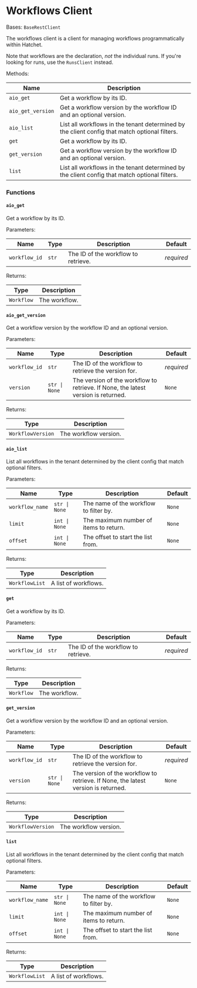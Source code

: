 # Workflows Client

Bases: `BaseRestClient`

The workflows client is a client for managing workflows programmatically within Hatchet.

Note that workflows are the declaration, _not_ the individual runs. If you're looking for runs, use the `RunsClient` instead.

Methods:

| Name              | Description                                                                                   |
| ----------------- | --------------------------------------------------------------------------------------------- |
| `aio_get`         | Get a workflow by its ID.                                                                     |
| `aio_get_version` | Get a workflow version by the workflow ID and an optional version.                            |
| `aio_list`        | List all workflows in the tenant determined by the client config that match optional filters. |
| `get`             | Get a workflow by its ID.                                                                     |
| `get_version`     | Get a workflow version by the workflow ID and an optional version.                            |
| `list`            | List all workflows in the tenant determined by the client config that match optional filters. |

### Functions

#### `aio_get`

Get a workflow by its ID.

Parameters:

| Name          | Type  | Description                         | Default    |
| ------------- | ----- | ----------------------------------- | ---------- |
| `workflow_id` | `str` | The ID of the workflow to retrieve. | _required_ |

Returns:

| Type       | Description   |
| ---------- | ------------- |
| `Workflow` | The workflow. |

#### `aio_get_version`

Get a workflow version by the workflow ID and an optional version.

Parameters:

| Name          | Type          | Description                                                                       | Default    |
| ------------- | ------------- | --------------------------------------------------------------------------------- | ---------- |
| `workflow_id` | `str`         | The ID of the workflow to retrieve the version for.                               | _required_ |
| `version`     | `str \| None` | The version of the workflow to retrieve. If None, the latest version is returned. | `None`     |

Returns:

| Type              | Description           |
| ----------------- | --------------------- |
| `WorkflowVersion` | The workflow version. |

#### `aio_list`

List all workflows in the tenant determined by the client config that match optional filters.

Parameters:

| Name            | Type          | Description                            | Default |
| --------------- | ------------- | -------------------------------------- | ------- |
| `workflow_name` | `str \| None` | The name of the workflow to filter by. | `None`  |
| `limit`         | `int \| None` | The maximum number of items to return. | `None`  |
| `offset`        | `int \| None` | The offset to start the list from.     | `None`  |

Returns:

| Type           | Description          |
| -------------- | -------------------- |
| `WorkflowList` | A list of workflows. |

#### `get`

Get a workflow by its ID.

Parameters:

| Name          | Type  | Description                         | Default    |
| ------------- | ----- | ----------------------------------- | ---------- |
| `workflow_id` | `str` | The ID of the workflow to retrieve. | _required_ |

Returns:

| Type       | Description   |
| ---------- | ------------- |
| `Workflow` | The workflow. |

#### `get_version`

Get a workflow version by the workflow ID and an optional version.

Parameters:

| Name          | Type          | Description                                                                       | Default    |
| ------------- | ------------- | --------------------------------------------------------------------------------- | ---------- |
| `workflow_id` | `str`         | The ID of the workflow to retrieve the version for.                               | _required_ |
| `version`     | `str \| None` | The version of the workflow to retrieve. If None, the latest version is returned. | `None`     |

Returns:

| Type              | Description           |
| ----------------- | --------------------- |
| `WorkflowVersion` | The workflow version. |

#### `list`

List all workflows in the tenant determined by the client config that match optional filters.

Parameters:

| Name            | Type          | Description                            | Default |
| --------------- | ------------- | -------------------------------------- | ------- |
| `workflow_name` | `str \| None` | The name of the workflow to filter by. | `None`  |
| `limit`         | `int \| None` | The maximum number of items to return. | `None`  |
| `offset`        | `int \| None` | The offset to start the list from.     | `None`  |

Returns:

| Type           | Description          |
| -------------- | -------------------- |
| `WorkflowList` | A list of workflows. |

